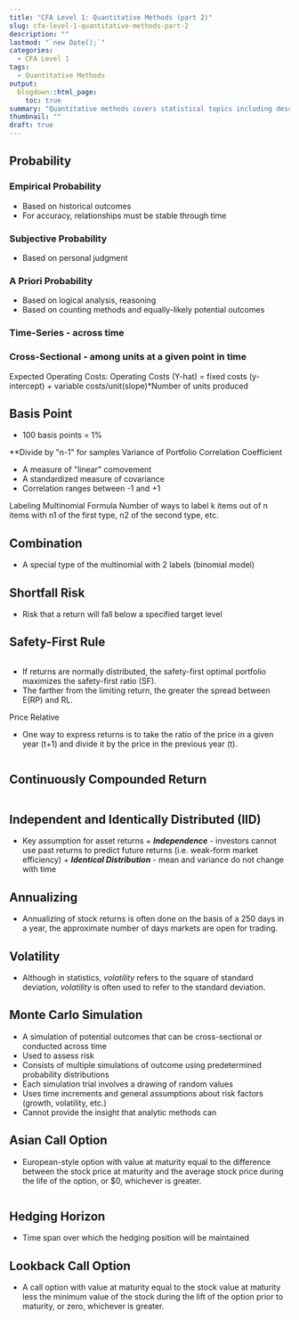 ```yaml
---
title: "CFA Level 1: Quantitative Methods (part 2)"
slug: cfa-level-1-quantitative-methods-part-2
description: ""
lastmod: "`new Date();`"
categories:
  - CFA Level 1
tags:
  - Quantitative Methods
output:
  blogdown::html_page:
    toc: true
summary: "Quantitative methods covers statistical topics including descriptive statistics, hypothesis testing, and more."
thumbnail: ""
draft: true
---
```


## Probability

### Empirical Probability

- Based on historical outcomes
- For accuracy, relationships must be stable through time

### Subjective Probability

- Based on personal judgment

### A Priori Probability

- Based on logical analysis, reasoning
- Based on counting methods and equally-likely potential outcomes

### Time-Series - across time

### Cross-Sectional - among units at a given point in time

Expected Operating Costs: Operating Costs (Y-hat) = fixed costs (y-intercept) + variable costs/unit(slope)\*Number of units produced

## Basis Point

- 100 basis points = 1%

\*\*Divide by "n-1" for samples
Variance of Portfolio
Correlation Coefficient

- A measure of "linear" comovement
- A standardized measure of covariance
- Correlation ranges between -1 and +1

Labeling
Multinomial Formula
Number of ways to label k items out of n items with n1 of the first type, n2 of the second type, etc.

## Combination

- A special type of the multinomial with 2 labels (binomial model)

## Shortfall Risk

- Risk that a return will fall below a specified target level

## Safety-First Rule

<Math>
{"\\mathrm {\small {SF = \frac{E(R_{p}) - R_{L}} {\sigma _{p}}}}"}
</Math>

- If returns are normally distributed, the safety-first optimal portfolio maximizes the safety-first ratio (SF).
- The farther from the limiting return, the greater the spread between E(RP) and RL.

Price Relative

- One way to express returns is to take the ratio of the price in a given year (t+1) and divide it by the price in the previous year (t).

<Math>
{"\\mathrm {\small \frac{S_{t+1}} {S_{t}} = 1 + R_{t, t+1}}"}
</Math>

## Continuously Compounded Return

<Math>
{"\\mathrm {\small r_{t, t+1} = ln(\frac{S_{t+1}} {S_{t}}) = ln(1 + R_{t, t+1})}"}
</Math>

## Independent and Identically Distributed (IID)

- Key assumption for asset returns + **_Independence_** - investors cannot use past returns to predict future returns (i.e. weak-form market efficiency) + **_Identical Distribution_** - mean and variance do not change with time

## Annualizing

- Annualizing of stock returns is often done on the basis of a 250 days in a year, the approximate number of days markets are open for trading.

## Volatility

- Although in statistics, _volatility_ refers to the square of standard deviation, _volatility_ is often used to refer to the standard deviation.

## Monte Carlo Simulation

- A simulation of potential outcomes that can be cross-sectional or conducted across time
- Used to assess risk
- Consists of multiple simulations of outcome using predetermined probability distributions
- Each simulation trial involves a drawing of random values
- Uses time increments and general assumptions about risk factors (growth, volatility, etc.)
- Cannot provide the insight that analytic methods can

## Asian Call Option

- European-style option with value at maturity equal to the difference between the stock price at maturity and the average stock price during the life of the option, or $0, whichever is greater.

<Math>
{"\\mathrm {\\small Value_{T} = Max(0, S_{T} - \\bar{S})}"}
</Math>

## Hedging Horizon

- Time span over which the hedging position will be maintained

## Lookback Call Option

- A call option with value at maturity equal to the stock value at maturity less the minimum value of the stock during the lift of the option prior to maturity, or zero, whichever is greater.
